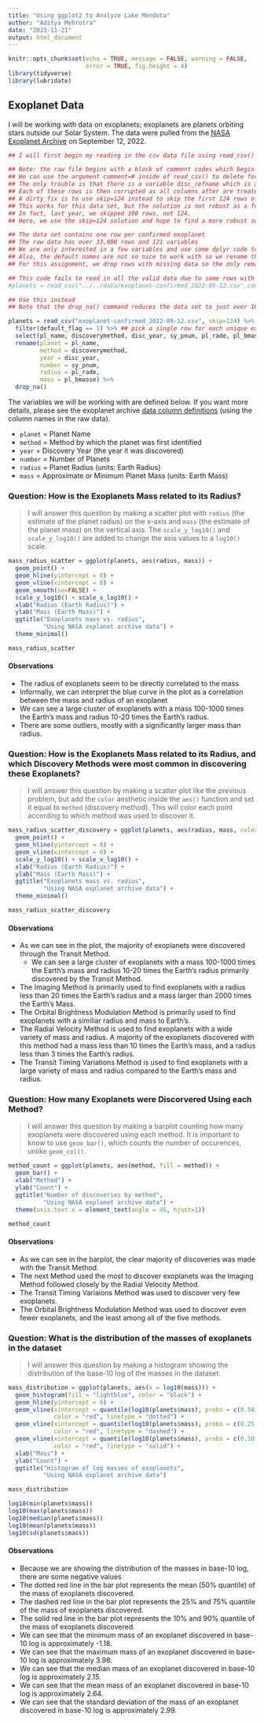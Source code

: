 ```yaml
---
title: "Using ggplot2 to Analyze Lake Mendota"
author: "Aditya Mehrotra"
date: "2023-11-21"
output: html_document
---
```


```r
knitr::opts_chunk$set(echo = TRUE, message = FALSE, warning = FALSE,
                      error = TRUE, fig.height = 4)
library(tidyverse)
library(lubridate)
```

## Exoplanet Data

I will be working with data on exoplanets; exoplanets are planets orbiting stars outside our Solar System.  The data were pulled from the [NASA Exoplanet Archive](https://exoplanetarchive.ipac.caltech.edu/index.html) on September 12, 2022.

```r
## I will first begin my reading in the csv data file using read_csv()

## Note: the raw file begins with a block of comment codes which begin with the character #
## We can use the argument comment=# inside of read_csv() to delete form each input row any characters from # through the end of the line
## The only trouble is that there is a variable disc_refname which is a URL and some of the URL values include a #.
## Each of these rows is then corrupted as all columns after are treated as a comment
## A dirty fix is to use skip=124 instead to skip the first 124 rows of the data set
## This works for this data set, but the solution is not robust as a future form of the data may change the preface to the data and use a different number of comment rows before the actual data begins
## In fact, last year, we skipped 100 rows, not 124.
## Here, we use the skip=124 solution and hope to find a more robust solution in the future

## The data set contains one row per confirmed exoplanet
## The raw data has over 33,000 rows and 121 variables
## We are only interested in a few variables and use some dplyr code to select a few of these variables
## Also, the default names are not so nice to work with so we rename them.
## For this assignment, we drop rows with missing data so the only remaining exoplanets have both a mass and a radius

## This code fails to read in all the valid data due to some rows with # in the variable disc_refname or another containing a URL
#planets = read_csv("../../data/exoplanet-confirmed_2022-09-12.csv",comment="#") %>%

## Use this instead
## Note that the drop_na() command reduces the data set to just over 1000 cases

planets = read_csv("exoplanet-confirmed_2022-09-12.csv", skip=124) %>%  
  filter(default_flag == 1) %>% ## pick a single row for each unique exoplanet
  select(pl_name, discoverymethod, disc_year, sy_pnum, pl_rade, pl_bmasse) %>%
  rename(planet = pl_name,
         method = discoverymethod,
         year = disc_year,
         number = sy_pnum,
         radius = pl_rade,
         mass = pl_bmasse) %>%
  drop_na()
```

The variables we will be working with are defined below.  If you want more details, please see the exoplanet archive [data column definitions](https://exoplanetarchive.ipac.caltech.edu/docs/API_PS_columns.html) (using the column names in the raw data).

- `planet` = Planet Name
- `method` =  Method by which the planet was first identified
- `year` = Discovery Year (the year it was discovered)
- `number` = Number of Planets
- `radius` = Planet Radius (units: Earth Radius)
- `mass` = Approximate or Minimum Planet Mass (units: Earth Mass)



### Question: How is the Exoplanets Mass related to its Radius?

> I will answer this question by making a scatter plot with `radius` (the estimate of the planet radius) on the x-axis and `mass` (the estimate of the planet mass) on the vertical axis.  The `scale_y_log10()` and `scale_y_log10()` are added to change the axis values to a `log10()` scale.

```r
mass_radius_scatter = ggplot(planets, aes(radius, mass)) + 
  geom_point() +
  geom_hline(yintercept = 0) +
  geom_vline(xintercept = 0) +
  geom_smooth(se=FALSE) +
  scale_y_log10() + scale_x_log10() +
  xlab("Radius (Earth Radius)") + 
  ylab("Mass (Earth Mass)") +
  ggtitle("Exoplanets mass vs. radius",
          "Using NASA explanet archive data") +
  theme_minimal()

mass_radius_scatter
```

#### Observations
- The radius of exoplanets seem to be directly correlated to the mass
- Informally, we can interpret the blue curve in the plot as a correlation between the mass and radius of an exoplanet
- We can see a large cluster of exoplanets with a mass 100-1000 times the Earth's mass and  radius 10-20 times the Earth's radius.
- There are some outliers, mostly with a significantly larger mass than radius.


### Question: How is the Exoplanets Mass related to its Radius, and which Discovery Methods were most common in discovering these Exoplanets?

> I will answer this question by making a scatter plot like the previous problem, but add the `color` aesthetic inside the `aes()` function and set it equal to `method` (discovery method). This will color each point according to which method was used to discover it.

```r
mass_radius_scatter_discovery = ggplot(planets, aes(radius, mass, color = method)) +
  geom_point() +
  geom_hline(yintercept = 0) +
  geom_vline(xintercept = 0) +
  scale_y_log10() + scale_x_log10() +
  xlab("Radius (Earth Radius)") + 
  ylab("Mass (Earth Mass)") +
  ggtitle("Exoplanets mass vs. radius",
          "Using NASA explanet archive data") +
  theme_minimal()

mass_radius_scatter_discovery
```

#### Observations
- As we can see in the plot, the majority of exoplanets were discovered through the Transit Method.
  - We can see a large cluster of exoplanets with a mass 100-1000 times the Earth’s mass and radius 10-20 times the Earth’s radius primarily discovered by the Transit Method.
- The Imaging Method is primarily used to find exoplanets with a radius less than 20 times the Earth's radius and a mass larger than 2000 times the Earth's Mass.
- The Orbital Brightness Modulation Method is primarily used to find exoplanets with a similiar radius and mass to Earth's.
- The Radial Velocity Method is used to find exoplanets with a wide variety of mass and radius. A majority of the exoplanets discovered with this method had a mass less than 10 times the Earth's mass, and a radius less than 3 times the Earth's radius.
- The Transit Timing Variations Method is used to find exoplanets with a large variety of mass and radius compared to the Earth's mass and radius.


### Question: How many Exoplanets were Discorvered Using each Method?

> I will answer this question by making a barplot counting how many exoplanets were discovered using each method. It is important to know to use `geom_bar()`, which counts the number of occurences, unlike `geom_col()`.

```r
method_count = ggplot(planets, aes(method, fill = method)) + 
  geom_bar() +
  xlab("Method") + 
  ylab("Count") +
  ggtitle("Number of discoveries by method",
          "Using NASA explanet archive data") +
  theme(axis.text.x = element_text(angle = 45, hjust=1))

method_count
```

#### Observations
- As we can see in the barplot, the clear majority of discoveries was made with the Transit Method.
- The next Method used the most to discover exoplanets was the Imaging Method followed closely by the Radial Velocity Method.
- The Transit Timing Variaions Method was used to discover very few exoplanets.
- The Orbital Brightness Modulation Method was used to discover even fewer exoplanets, and the least among all of the five methods.


### Question: What is the distribution of the masses of exoplanets in the dataset

> I will answer this question by making a histogram showing the distribution of the base-10 log of the masses in the dataset.

```r
mass_distribution = ggplot(planets, aes(x = log10(mass))) + 
  geom_histogram(fill = "lightblue", color = "black") +
  geom_hline(yintercept = 0) +
  geom_vline(xintercept = quantile(log10(planets$mass), probs = c(0.50)),
             color = "red", linetype = "dotted") +
  geom_vline(xintercept = quantile(log10(planets$mass), probs = c(0.25, 0.75)),
             color = "red", linetype = "dashed") +
  geom_vline(xintercept = quantile(log10(planets$mass), probs = c(0.10, 0.90)),
             color = "red", linetype = "solid") +
  xlab("Mass") + 
  ylab("Count") +
  ggtitle("Histogram of log masses of exoplanets",
          "Using NASA explanet archive data")

mass_distribution

log10(min(planets$mass))
log10(max(planets$mass))
log10(median(planets$mass))
log10(mean(planets$mass))
log10(sd(planets$mass))
```

#### Observations
- Because we are showing the distribution of the masses in base-10 log, there are some negative values
- The dotted red line in the bar plot represents the mean (50% quantile) of the mass of exoplanets discovered.
- The dashed red line in the bar plot represents the 25% and 75% quantile of the mass of exoplanets discovered.
- The solid red line in the bar plot represents the 10% and 90% quantile of the mass of exoplanets discovered.
- We can see that the minimum mass of an exoplanet discovered in base-10 log is approximately -1.18.
- We can see that the maximum mass of an exoplanet discovered in base-10 log is approximately 3.98.
- We can see that the median mass of an exoplanet discovered in base-10 log is approximately 2.15.
- We can see that the mean mass of an exoplanet discovered in base-10 log is approximately 2.64.
- We can see that the standard deviation of the mass of an exoplanet discovered in base-10 log is approximately 2.99.
